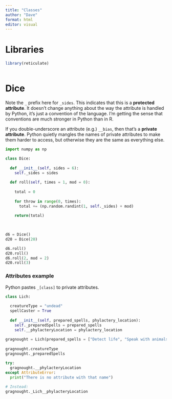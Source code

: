 ```yaml
---
title: "Classes"
author: "Dave"
format: html
editor: visual
---
```


# Libraries

```r
library(reticulate)
```

```python

```

# Dice

Note the `_` prefix here for `_sides`. This indicates that this is a **protected attribute**. It doesn't change anything about the way the attribute is handled by Python, it's just a convention of the language. I'm getting the sense that conventions are much stronger in Python than in R.

If you double-underscore an attribute (e.g.) `__bias`, then that's a **private attribute**. Python quietly mangles the names of private attributes to make them harder to access, but otherwise they are the same as everything else.

```python
import numpy as np

class Dice:
  
  def __init__(self, sides = 6):
    self._sides = sides
  
  def roll(self, times = 1, mod = 0):
    
    total = 0
    
    for throw in range(0, times):
      total += (np.random.randint(1, self._sides) + mod)
    
    return(total)
    
  

d6 = Dice()
d20 = Dice(20)

d6.roll()
d20.roll()
d6.roll(2, mod = 2)
d20.roll(3)

```

### Attributes example

Python pastes `_[class]` to private attributes.

```python
class Lich:
  
  creatureType = "undead"
  spellCaster = True
  
  def __init__(self, prepared_spells, phylactery_location):
    self._preparedSpells = prepared_spells
    self.__phylacteryLocation = phylactery_location
    
gragnought = Lich(prepared_spells = ["Detect life", "Speak with animals"], phylactery_location = "Under the sink")
  
gragnought.creatureType
gragnought._preparedSpells

try:
  gragnought.__phylacteryLocation
except AttributeError:
  print("There is no attribute with that name")
  
# Instead:
gragnought._Lich__phylacteryLocation
```
